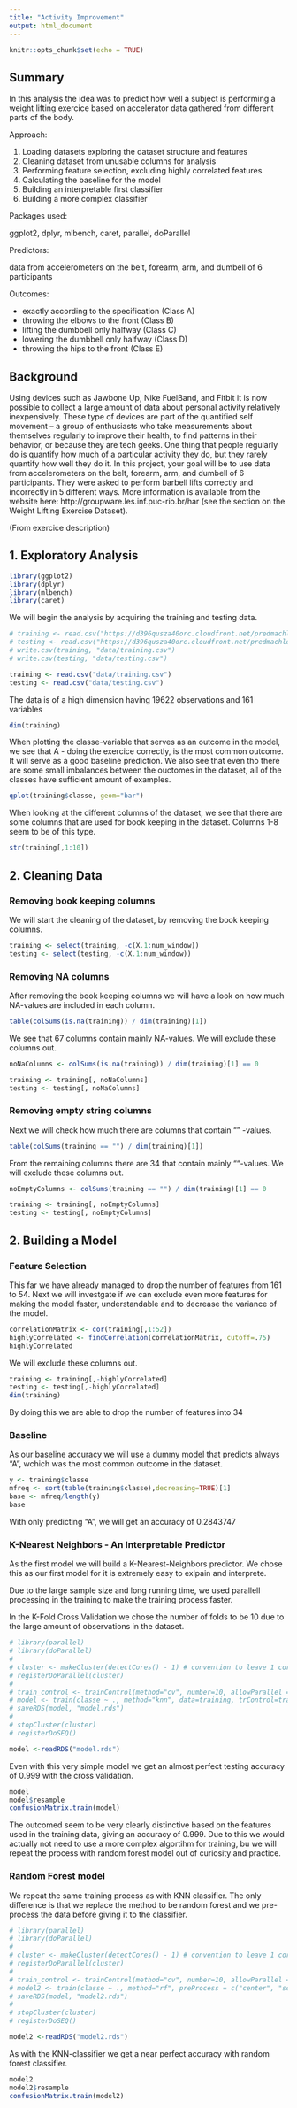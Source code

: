 ```yaml
---
title: "Activity Improvement"
output: html_document
---
```


```r
knitr::opts_chunk$set(echo = TRUE)
```
## Summary

In this analysis the idea was to predict how well a subject is performing a weight lifting exercice based on accelerator data gathered from different parts of the body. 

Approach:

1. Loading datasets exploring the dataset structure and features
2. Cleaning dataset from unusable columns for analysis
3. Performing feature selection, excluding highly correlated features
4. Calculating the baseline for the model
5. Building an interpretable first classifier
6. Building a more complex classifier

Packages used:

ggplot2, dplyr, mlbench, caret, parallel, doParallel

Predictors:

data from accelerometers on the belt, forearm, arm, and dumbell of 6 participants

Outcomes: 

- exactly according to the specification (Class A)
- throwing the elbows to the front (Class B)
- lifting the dumbbell only halfway (Class C)
- lowering the dumbbell only halfway (Class D) 
- throwing the hips to the front (Class E)


## Background

Using devices such as Jawbone Up, Nike FuelBand, and Fitbit it is now possible to collect a large amount of data about personal activity relatively inexpensively. These type of devices are part of the quantified self movement – a group of enthusiasts who take measurements about themselves regularly to improve their health, to find patterns in their behavior, or because they are tech geeks. One thing that people regularly do is quantify how much of a particular activity they do, but they rarely quantify how well they do it. In this project, your goal will be to use data from accelerometers on the belt, forearm, arm, and dumbell of 6 participants. They were asked to perform barbell lifts correctly and incorrectly in 5 different ways. More information is available from the website here: http://groupware.les.inf.puc-rio.br/har (see the section on the Weight Lifting Exercise Dataset).
  
  (From exercice description)

## 1. Exploratory Analysis


```r
library(ggplot2)
library(dplyr)
library(mlbench)
library(caret)
```

We will begin the analysis by acquiring the training and testing data. 

```r

# training <- read.csv("https://d396qusza40orc.cloudfront.net/predmachlearn/pml-training.csv")
# testing <- read.csv("https://d396qusza40orc.cloudfront.net/predmachlearn/pml-testing.csv")
# write.csv(training, "data/training.csv")
# write.csv(testing, "data/testing.csv")

training <- read.csv("data/training.csv")
testing <- read.csv("data/testing.csv")
```

The data is of a high dimension having 19622 observations and 161 variables

```r
dim(training)
```

When plotting the classe-variable that serves as an outcome in the model, we see that A - doing the exercice correctly, is the most common outcome. It will serve as a good baseline prediction. We also see that even tho there are some small imbalances between the ouctomes in the dataset, all of the classes have sufficient amount of examples.

```r
qplot(training$classe, geom="bar")
```

When looking at the different columns of the dataset, we see that there are some columns that are used for book keeping in the dataset. Columns 1-8 seem to be of this type.

```r
str(training[,1:10])
```

## 2. Cleaning Data

### Removing book keeping columns

We will start the cleaning of the dataset, by removing the book keeping columns.

```r
training <- select(training, -c(X.1:num_window))
testing <- select(testing, -c(X.1:num_window))
```

### Removing NA columns

After removing the book keeping columns we will have a look on how much NA-values are included in each column.

```r
table(colSums(is.na(training)) / dim(training)[1])
```

We see that 67 columns contain mainly NA-values. We will exclude these columns out.
```r
noNaColumns <- colSums(is.na(training)) / dim(training)[1] == 0

training <- training[, noNaColumns]
testing <- testing[, noNaColumns]
```

### Removing empty string columns

Next we will check how much there are columns that contain "" -values.

```r
table(colSums(training == "") / dim(training)[1])
```

From the remaining columns there are 34 that contain mainly ""-values. We will exclude these columns out.

```r
noEmptyColumns <- colSums(training == "") / dim(training)[1] == 0

training <- training[, noEmptyColumns]
testing <- testing[, noEmptyColumns]
```

## 2. Building a Model

### Feature Selection

This far we have already managed to drop the number of features from  161 to 54. Next we will investgate if we can exclude even more features for making the model faster, understandable and to decrease the variance of the model.

```r
correlationMatrix <- cor(training[,1:52])
highlyCorrelated <- findCorrelation(correlationMatrix, cutoff=.75)
highlyCorrelated
```

We will exclude these columns out.

```r
training <- training[,-highlyCorrelated]
testing <- testing[,-highlyCorrelated]
dim(training)
```

By doing this we are able to drop the number of features into 34

### Baseline

As our baseline accuracy we will use a dummy model that predicts always "A", wchich was the most common outcome in the dataset.

```r
y <- training$classe
mfreq <- sort(table(training$classe),decreasing=TRUE)[1]
base <- mfreq/length(y)
base
```

With only predicting "A", we will get an accuracy of 0.2843747

### K-Nearest Neighbors - An Interpretable Predictor

As the first model we will build a K-Nearest-Neighbors predictor. We chose this as our first model for it is extremely easy to exlpain and interprete. 

Due to the large sample size and long running time, we used parallell processing in the training to make the training process faster.

In the K-Fold Cross Validation we chose the number of folds to be 10 due to the large amount of observations in the dataset.

```r

# library(parallel)
# library(doParallel)
# 
# cluster <- makeCluster(detectCores() - 1) # convention to leave 1 core for OS
# registerDoParallel(cluster)
# 
# train_control <- trainControl(method="cv", number=10, allowParallel = TRUE)
# model <- train(classe ~ ., method="knn", data=training, trControl=train_control)
# saveRDS(model, "model.rds")
# 
# stopCluster(cluster)
# registerDoSEQ()

```

```r
model <-readRDS("model.rds")
```

Even with this very simple model we get an almost perfect testing accuracy of 0.999 with the cross validation. 

```r
model
model$resample
confusionMatrix.train(model)
```

The outcomed seem to be very clearly distinctive based on the features used in the training data, giving an accuracy of 0.999. Due to this we would actually not need to use a more complex algortihm for training, bu we will repeat the process with random forest model out of curiosity and practice.

### Random Forest model

We repeat the same training process as with KNN classifier. The only difference is that we replace the method to be random forest and we pre-process the data before giving it to the classifier.

```r

# library(parallel)
# library(doParallel)
# 
# cluster <- makeCluster(detectCores() - 1) # convention to leave 1 core for OS
# registerDoParallel(cluster)
# 
# train_control <- trainControl(method="cv", number=10, allowParallel = TRUE)
# model2 <- train(classe ~ ., method="rf", preProcess = c("center", "scale"), data=training, trControl=train_control)
# saveRDS(model, "model2.rds")
# 
# stopCluster(cluster)
# registerDoSEQ()
```

```r
model2 <-readRDS("model2.rds")
```

As with the KNN-classifier we get a near perfect accuracy with random forest classifier.

```r
model2
model2$resample
confusionMatrix.train(model2)
```

